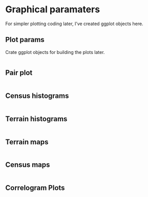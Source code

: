 
# Graphical paramaters {.tabset}

For simpler plotting coding later, I've created ggplot objects here.



## Plot params

Crate ggplot objects for building the plots later.

<div class="fold s">
```r
```
</div>



## Pair plot
```r
```

## Census histograms

<div class="fold s">
```r
```
</div>




## Terrain histograms
<div class="fold s">
```r
```
</div>



## Terrain maps
<div class="fold s">
```r
```
</div>



## Census maps
<div class="fold s">
```r
```
</div>




## Correlogram Plots
<div class="fold s">
```r
```
</div>




